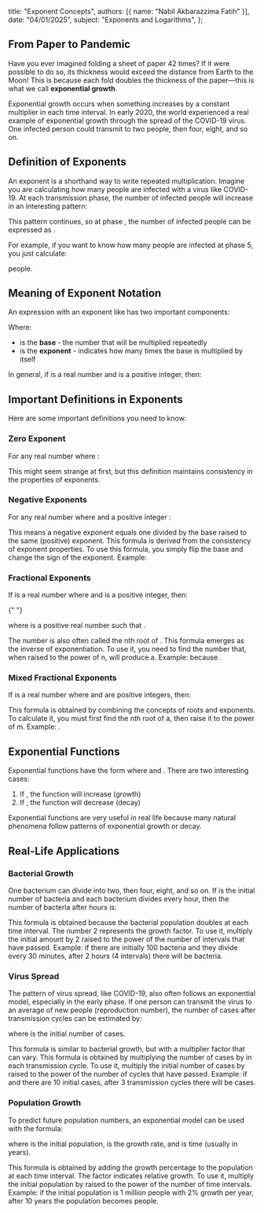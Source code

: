 
  title: "Exponent Concepts",
  authors: [{ name: "Nabil Akbarazzima Fatih" }],
  date: "04/01/2025",
  subject: "Exponents and Logarithms",
};

## From Paper to Pandemic

Have you ever imagined folding a sheet of paper 42 times? If it were possible to do so,
its thickness would exceed the distance from Earth to the Moon! This is because each fold doubles
the thickness of the paper—this is what we call **exponential growth**.

Exponential growth occurs when something increases by a constant multiplier in each
time interval. In early 2020, the world experienced a real example of exponential growth through the
spread of the COVID-19 virus. One infected person could transmit to two people, then four, eight, and so on.

## Definition of Exponents

An exponent is a shorthand way to write repeated multiplication. Imagine you are calculating how many
people are infected with a virus like COVID-19. At each transmission phase, the number of infected people
will increase in an interesting pattern:

<BlockMath math="1 = 2^0 \quad 2 = 2^1 \quad 4 = 2 \times 2 = 2^2 \quad 8 = 2 \times 2 \times 2 = 2^3 \quad 16 = 2 \times 2 \times 2 \times 2 = 2^4" />

This pattern continues, so at phase <InlineMath math="n" />, the number of infected people can be expressed
as <InlineMath math="m(n) = 2^n" />.

For example, if you want to know how many people are infected at phase 5, you just calculate:

<InlineMath math="m(5) = 2^5 = 32" /> people.

## Meaning of Exponent Notation

An expression with an exponent like <InlineMath math="a^n" /> has two important components:

<BlockMath math="a^n" />

Where:

- <InlineMath math="a" /> is the **base** - the number that will be multiplied repeatedly
- <InlineMath math="n" /> is the **exponent** - indicates how many times the base
  is multiplied by itself

In general, if <InlineMath math="a" /> is a real number and <InlineMath math="n" /> is a positive integer, then:

<BlockMath math="a^n = \underbrace{a \times a \times a \times \ldots \times a}_{n \text{ factors}}" />

## Important Definitions in Exponents

Here are some important definitions you need to know:

### Zero Exponent

For any real number <InlineMath math="a" /> where <InlineMath math="a \neq 0" />:

<BlockMath math="a^0 = 1" />

This might seem strange at first, but this definition maintains consistency in the properties of exponents.

### Negative Exponents

For any real number <InlineMath math="a" /> where <InlineMath math="a \neq 0" /> and a positive integer <InlineMath math="n" />:

<BlockMath math="a^{-n} = \left(\frac{1}{a}\right)^n = \frac{1}{a^n}" />

This means a negative exponent equals one divided by the base raised to the same (positive) exponent. This formula is derived from the consistency of exponent properties. To use this formula, you simply flip the base and change the sign of the exponent. Example: <InlineMath math="3^{-2} = \frac{1}{3^2} = \frac{1}{9} = 0.111..." />

### Fractional Exponents

If <InlineMath math="a" /> is a real number where <InlineMath math="a \neq 0" /> and <InlineMath math="n" /> is a positive integer, then:

<BlockMath math="a^{\frac{1}{n}} = p" />{" "}

where <InlineMath math="p" /> is a positive real number such that <InlineMath math="p^n = a" />.

The number <InlineMath math="a^{\frac{1}{n}}" /> is also often called the nth root of <InlineMath math="a" />. This formula emerges as the inverse of exponentiation. To use it, you need to find the number that, when raised to the power of n, will produce a. Example: <InlineMath math="16^{\frac{1}{4}} = 2" /> because <InlineMath math="2^4 = 16" />.

### Mixed Fractional Exponents

If <InlineMath math="a" /> is a real number where <InlineMath math="a \neq 0" /> and <InlineMath math="m,n" /> are positive integers, then:

<BlockMath math="a^{\frac{m}{n}} = \left(a^{\frac{1}{n}}\right)^m" />

This formula is obtained by combining the concepts of roots and exponents. To calculate it, you must first find the nth root of a, then raise it to the power of m. Example: <InlineMath math="8^{\frac{2}{3}} = (8^{\frac{1}{3}})^2 = 2^2 = 4" />.

## Exponential Functions

Exponential functions have the form <InlineMath math="f(x) = a^x" /> where <InlineMath math="a > 0" /> and <InlineMath math="a \neq 1" />. There are two interesting cases:

1. If <InlineMath math="a > 1" />, the function will increase (growth)
2. If <InlineMath math="0 < a < 1" />, the function will decrease (decay)

Exponential functions are very useful in real life because many natural phenomena follow patterns of exponential growth or decay.

## Real-Life Applications

### Bacterial Growth

One bacterium can divide into two, then four, eight, and so on. If <InlineMath math="B_0" /> is the initial number of bacteria and each bacterium divides every hour, then the number of bacteria after <InlineMath math="t" /> hours is:

<BlockMath math="B(t) = B_0 \times 2^t" />

This formula is obtained because the bacterial population doubles at each time interval. The number 2 represents the growth factor.
To use it, multiply the initial amount by 2 raised to the power of the number of intervals that have passed. Example: if there are
initially 100 bacteria and they divide every 30 minutes, after 2 hours (4 intervals) there
will be <InlineMath math="100 \times 2^4 = 100 \times 16 = 1,600" /> bacteria.

<BacterialGrowth />

### Virus Spread

The pattern of virus spread, like COVID-19, also often follows an exponential model, especially in the early phase. If one person can transmit the virus to an average of <InlineMath math="R" /> new people (reproduction number), the number of cases after <InlineMath math="n" /> transmission cycles can be estimated by:

<BlockMath math="C(n) = C_0 \times R^n" />

where <InlineMath math="C_0" /> is the initial number of cases.

This formula is similar to bacterial growth, but with a multiplier factor <InlineMath math="R" /> that can vary. This formula is obtained by multiplying the number of cases by <InlineMath math="R" /> in each transmission cycle. To use it, multiply the initial number of cases by <InlineMath math="R" /> raised to the power of the number of cycles that have passed. Example: if <InlineMath math="R = 2.5" /> and there are 10 initial cases, after 3 transmission cycles there will be <InlineMath math="10 \times 2.5^3 = 10 \times 15.625 = 156.25 \approx 156" /> cases.

### Population Growth

To predict future population numbers, an exponential model can be used with the formula:

<BlockMath math="P(t) = P_0 \times (1 + r)^t" />

where <InlineMath math="P_0" /> is the initial population, <InlineMath math="r" /> is the growth rate, and <InlineMath math="t" /> is time (usually in years).

This formula is obtained by adding the growth percentage <InlineMath math="r" /> to the population at each time interval. The factor <InlineMath math="(1+r)" /> indicates relative growth. To use it, multiply the initial population by <InlineMath math="(1+r)" /> raised to the power of the number of time intervals. Example: if the initial population is 1 million people with 2% growth per year, after 10 years the population becomes <InlineMath math="1,000,000 \times (1 + 0.02)^{10} = 1,000,000 \times 1.22 = 1,220,000" /> people.
